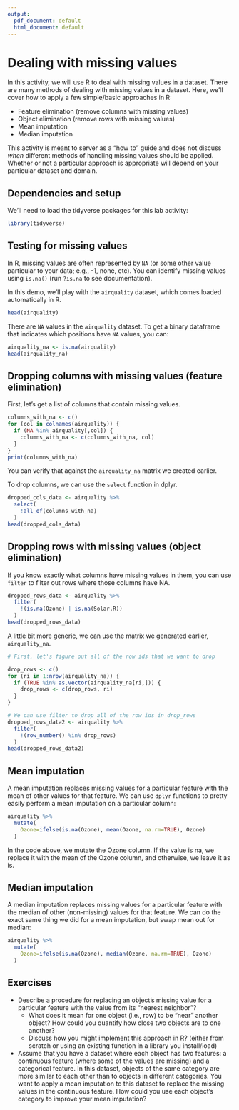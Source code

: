 ```yaml
---
output:
  pdf_document: default
  html_document: default
---
```


# Dealing with missing values

In this activity, we will use R to deal with missing values in a dataset.
There are many methods of dealing with missing values in a dataset.
Here, we'll cover how to apply a few simple/basic approaches in R:

- Feature elimination (remove columns with missing values)
- Object elimination (remove rows with missing values)
- Mean imputation
- Median imputation

This activity is meant to server as a "how to" guide and does not discuss _when_ different methods of handling missing values should be applied.
Whether or not a particular approach is appropriate will depend on your particular dataset and domain.

## Dependencies and setup

We'll need to load the tidyverse packages for this lab activity:

```r
library(tidyverse)
```

## Testing for missing values

In R, missing values are often represented by `NA` (or some other value particular to your data; e.g., -1, none, etc).
You can identify missing values using `is.na()` (run `?is.na` to see documentation).

In this demo, we'll play with the `airquality` dataset, which comes loaded automatically in R.

```r
head(airquality)
```

There are `NA` values in the `airquality` dataset.
To get a binary dataframe that indicates which positions have `NA` values, you can:

```r
airquality_na <- is.na(airquality)
head(airquality_na)
```

## Dropping columns with missing values (feature elimination)

First, let's get a list of columns that contain missing values.

```r
columns_with_na <- c()
for (col in colnames(airquality)) {
  if (NA %in% airquality[,col]) {
    columns_with_na <- c(columns_with_na, col)
  }
}
print(columns_with_na)
```

You can verify that against the `airquality_na` matrix we created earlier.

To drop columns, we can use the `select` function in dplyr.

```r
dropped_cols_data <- airquality %>%
  select(
    !all_of(columns_with_na)
  )
head(dropped_cols_data)
```

## Dropping rows with missing values (object elimination)

If you know exactly what columns have missing values in them, you can use `filter` to filter out rows where those columns have NA.

```r
dropped_rows_data <- airquality %>%
  filter(
    !(is.na(Ozone) | is.na(Solar.R))
  )
head(dropped_rows_data)
```

A little bit more generic, we can use the matrix we generated earlier, `airquality_na`.

```r
# First, let's figure out all of the row ids that we want to drop

drop_rows <- c()
for (ri in 1:nrow(airquality_na)) {
  if (TRUE %in% as.vector(airquality_na[ri,])) {
    drop_rows <- c(drop_rows, ri)
  }
}

# We can use filter to drop all of the row ids in drop_rows
dropped_rows_data2 <- airquality %>%
  filter(
    !(row_number() %in% drop_rows)
  )
head(dropped_rows_data2)
```

## Mean imputation

A mean imputation replaces missing values for a particular feature with the mean of other values for that feature.
We can use `dplyr` functions to pretty easily perform a mean imputation on a particular column:

```r
airquality %>%
  mutate(
    Ozone=ifelse(is.na(Ozone), mean(Ozone, na.rm=TRUE), Ozone)
  )
```

In the code above, we mutate the Ozone column. If the value is na, we replace it with the mean of the Ozone column, and otherwise, we leave it as is.

## Median imputation

A median imputation replaces missing values for a particular feature with the median of other (non-missing) values for that feature.
We can do the exact same thing we did for a mean imputation, but swap mean out for median:

```r
airquality %>%
  mutate(
    Ozone=ifelse(is.na(Ozone), median(Ozone, na.rm=TRUE), Ozone)
  )
```

## Exercises

- Describe a procedure for replacing an object's missing value for a particular feature with the value from its "nearest neighbor"?
  - What does it mean for one object (i.e., row) to be "near" another object? How could you quantify how close two objects are to one another?
  - Discuss how you might implement this approach in R? (either from scratch or using an existing function in a library you install/load)
- Assume that you have a dataset where each object has two features: a continuous feature (where some of the values are missing) and a categorical feature.
  In this dataset, objects of the same category are more similar to each other than to objects in different categories.
  You want to apply a mean imputation to this dataset to replace the missing values in the continuous feature.
  How could you use each object's category to improve your mean imputation?